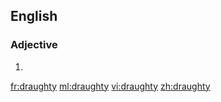 ==English==

===Adjective===
{{en-adj|draughtier|draughtiest}}

# {{alternative spelling of|drafty}}

[[fr:draughty]]
[[ml:draughty]]
[[vi:draughty]]
[[zh:draughty]]